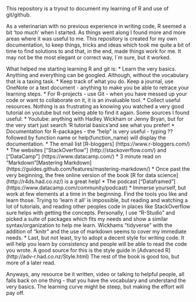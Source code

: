This repository is a tryout to document my learning of R and use of git/github. 

As a veterinarian with no previous experience in writing code, R seemed a bit 'too much' when I started. As things went along I found more and more areas where it was useful to me.  This repository is created for my own documentation, to  keep things, tricks and ideas which took me quite a bit of time to find solutions to and that, in the end, made things work for me. It may not be the most elegant or correct way, I´m sure, but it worked.   

What helped me starting learning R and git is:
* Learn the very basics. Anything and everything can be googled. Although, without the vocabulary that is a taxing task.
* Keep track of what you do. Keep a journal, use OneNote or a text document - anything to make you be able to retrace your learning steps.
* For R-projects - use Git - when you have messed up your code or want to collaborate on it, it is an invaluable tool.
* Collect useful resources. Nothing is as frustrating as knowing you watched a very good tutorial on youtube but not being able to find it again. Some sources I found useful:
  * Youtube: anything with Hadley Wickham or Jenny Bryan, but for the very start just search 'R tutorial basics'and see what you prefer!
  * Documentation for R-packages - the "help" is very useful - typing ?? followed by function name or help(function_name) will display the documentation.
  * The email list [R-bloggers] (https://www.r-bloggers.com/) 
  * The websites ["StackOverflow"] (http://stackoverflow.com/) and ["DataCamp"] (https://www.datacamp.com/)
  * 3 minute read on "Markdown"[Mastering Markdown] (https://guides.github.com/features/mastering-markdown/)
  * Once past the very beginning, the free online version of the book [R for data science] (http://r4ds.had.co.nz/) is a great help!
  * The podcast ["Dataframed"] (https://www.datacamp.com/community/podcast)
* Immerse yourself, but work at few elements at a time in the beginning. Find the tools you like and learn those. Trying to 'learn it all' is impossible, but reading and watching a lot of tutorials, and reading other peoples code in places like StackOverflow sure helps with getting the concepts. Personally, I use "R-Studio" and picked a suite of packages which fits my needs and show a similar syntax/organization to help me learn. Wickhams "tidyverse" with the addition of "knitr" and the use of markdown seems to cover my immediate needs.
* Last, but not least, try to adopt a decent style for writing code. It will help you learn by consistency and people will be able to read the code you wrote. A good source for this is the style guide in [Advanced R] (http://adv-r.had.co.nz/Style.html) The rest of the book is good too, but more of a later read.

Anyways, any resource be it written, video or talking to helpful people, all falls back on one thing - that you have the vocabulary and understand the very basics. The learning curve might be steep, but making the effort will pay off. 
